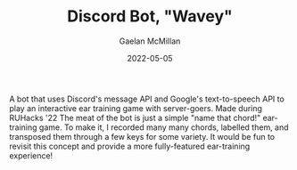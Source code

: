 ---
title: 'Discord Bot, "Wavey"'
author: 'Gaelan McMillan'
excerpt: "A bot that uses Discord's message API and Google's text-to-speech API to play an interactive ear training game with server-goers. Made during RUHacks '22"
date: '2022-05-05'
thumbnail: '/images/projects/WaveyPicture.png'
tags: ['ffmpeg', 'Bot', 'Microservice', 'Music']
languages: ['Python3']
gitlink: "https://github.com/gaelanmcmillan/wavey-bot"
body: |
      A bot that uses Discord's message API and Google's text-to-speech API to play an interactive ear training game with server-goers. Made during RUHacks '22 
      The meat of the bot is just a simple "name that chord!" ear-training game. To make it, I recorded many many chords, labelled them, and transposed them through a few keys for some variety.
      It would be fun to revisit this concept and provide a more fully-featured ear-training experience!
---